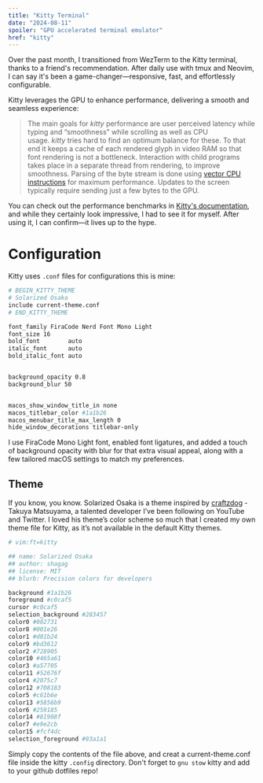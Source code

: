 ```yaml
---
title: "Kitty Terminal"
date: "2024-08-11"
spoiler: "GPU accelerated terminal emulator"
href: "kitty"
---
```


Over the past month, I transitioned from WezTerm to the Kitty terminal, thanks to a friend's recommendation. After daily use with tmux and Neovim, I can say it's been a game-changer—responsive, fast, and effortlessly configurable.

Kitty leverages the GPU to enhance performance, delivering a smooth and seamless experience:

> The main goals for *kitty* performance are user perceived latency while typing and “smoothness” while scrolling as well as CPU usage. *kitty* tries hard to find an optimum balance for these. To that end it keeps a cache of each rendered glyph in video RAM so that font rendering is not a bottleneck. Interaction with child programs takes place in a separate thread from rendering, to improve smoothness. Parsing of the byte stream is done using [vector CPU instructions](https://en.wikipedia.org/wiki/Single_instruction,_multiple_data) for maximum performance. Updates to the screen typically require sending just a few bytes to the GPU.

You can check out the performance benchmarks in [Kitty's documentation](https://sw.kovidgoyal.net/kitty/performance/), and while they certainly look impressive, I had to see it for myself. After using it, I can confirm—it lives up to the hype.

# Configuration

Kitty uses `.conf` files for configurations this is mine:

```zsh
# BEGIN_KITTY_THEME
# Solarized Osaka
include current-theme.conf
# END_KITTY_THEME

font_family FiraCode Nerd Font Mono Light
font_size 16
bold_font        auto
italic_font      auto
bold_italic_font auto


background_opacity 0.8
background_blur 50


macos_show_window_title_in none
macos_titlebar_color #1a1b26
macos_menubar_title_max_length 0
hide_window_decorations titlebar-only

```

I use FiraCode Mono Light font, enabled font ligatures, and added a touch of background opacity with blur for that extra visual appeal, along with a few tailored macOS settings to match my preferences.

## Theme

If you know, you know. Solarized Osaka is a theme inspired by [craftzdog](https://www.craftz.dog/) - Takuya Matsuyama, a talented developer I’ve been following on YouTube and Twitter. I loved his theme’s color scheme so much that I created my own theme file for Kitty, as it’s not available in the default Kitty themes.

```zsh
# vim:ft=kitty

## name: Solarized Osaka
## author: shagag
## license: MIT
## blurb: Precision colors for developers

background #1a1b26
foreground #c0caf5
cursor #c0caf5
selection_background #283457
color0 #002731
color8 #001e26
color1 #d01b24
color9 #bd3612
color2 #728905
color10 #465a61
color3 #a57705
color11 #52676f
color4 #2075c7
color12 #708183
color5 #c61b6e
color13 #5856b9
color6 #259185
color14 #81908f
color7 #e9e2cb
color15 #fcf4dc
selection_foreground #93a1a1

```

Simply copy the contents of the file above, and creat a current-theme.conf file inside the kitty `.config` directory. Don't forget to `gnu stow` kitty and add to your github dotfiles repo!
